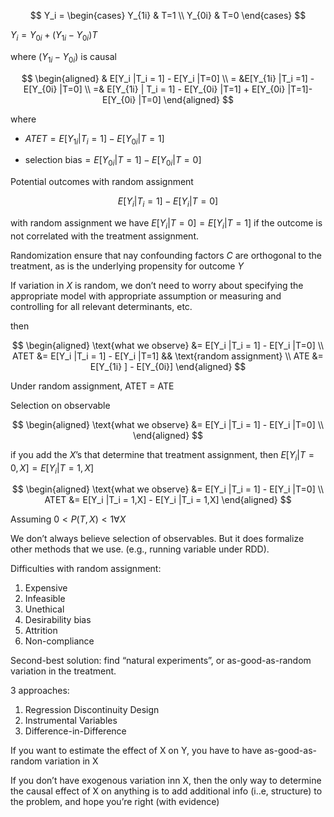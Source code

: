 $$
Y_i =
\begin{cases}
Y_{1i} & T=1 \\
Y_{0i} & T=0
\end{cases}
$$

$Y_i = Y_{0i}+ (Y_{1i} - Y_{0i}) T$

where $(Y_{1i} - Y_{0i})$ is causal

$$
\begin{aligned}
& E[Y_i |T_i = 1] - E[Y_i |T=0] \\
= &E[Y_{1i} |T_i =1] - E[Y_{0i} |T=0] \\
=& E[Y_{1i} | T_i = 1] - E[Y_{0i} |T=1] + E[Y_{0i} |T=1]- E[Y_{0i} |T=0]
\end{aligned}
$$

where

-   $ATET = E[Y_{1i} | T_i = 1] - E[Y_{0i} |T=1]$

<!-- -->

-   $\text{selection bias} = E[Y_{0i} |T=1]- E[Y_{0i} |T=0]$

Potential outcomes with random assignment

$$
E[Y_i |T_i = 1] - E[Y_i |T=0]
$$

with random assignment we have $E[Y_i |T=0] = E[Y_i |T=1]$ if the outcome is not correlated with the treatment assignment.

Randomization ensure that nay confounding factors $C$ are orthogonal to the treatment, as is the underlying propensity for outcome $Y$

If variation in $X$ is random, we don't need to worry about specifying the appropriate model with appropriate assumption or measuring and controlling for all relevant determinants, etc.

then

$$
\begin{aligned}
\text{what we observe} &= E[Y_i |T_i = 1] - E[Y_i |T=0] \\
ATET &= E[Y_i |T_i = 1] - E[Y_i |T=1] && \text{random assignment} \\
ATE &= E[Y_{1i} ] - E[Y_{0i}]
\end{aligned}
$$

Under random assignment, ATET = ATE

Selection on observable

$$
\begin{aligned}
\text{what we observe} &= E[Y_i |T_i = 1] - E[Y_i |T=0] \\
\end{aligned}
$$

if you add the $X$'s that determine that treatment assignment, then $E[Y_i |T=0,X]= E[Y_i |T=1,X]$

$$
\begin{aligned}
\text{what we observe} &= E[Y_i |T_i = 1] - E[Y_i |T=0] \\
ATET &= E[Y_i |T_i = 1,X] - E[Y_i |T_i = 1,X]
\end{aligned}
$$

Assuming $0 < P(T,X) <1 \forall X$

We don't always believe selection of observables. But it does formalize other methods that we use. (e.g., running variable under RDD).

Difficulties with random assignment:

1.  Expensive
2.  Infeasible
3.  Unethical
4.  Desirability bias
5.  Attrition
6.  Non-compliance

Second-best solution: find "natural experiments", or as-good-as-random variation in the treatment.

3 approaches:

1.  Regression Discontinuity Design
2.  Instrumental Variables
3.  Difference-in-Difference

If you want to estimate the effect of X on Y, you have to have as-good-as-random variation in X

If you don't have exogenous variation inn X, then the only way to determine the causal effect of X on anything is to add additional info (i..e, structure) to the problem, and hope you're right (with evidence)
